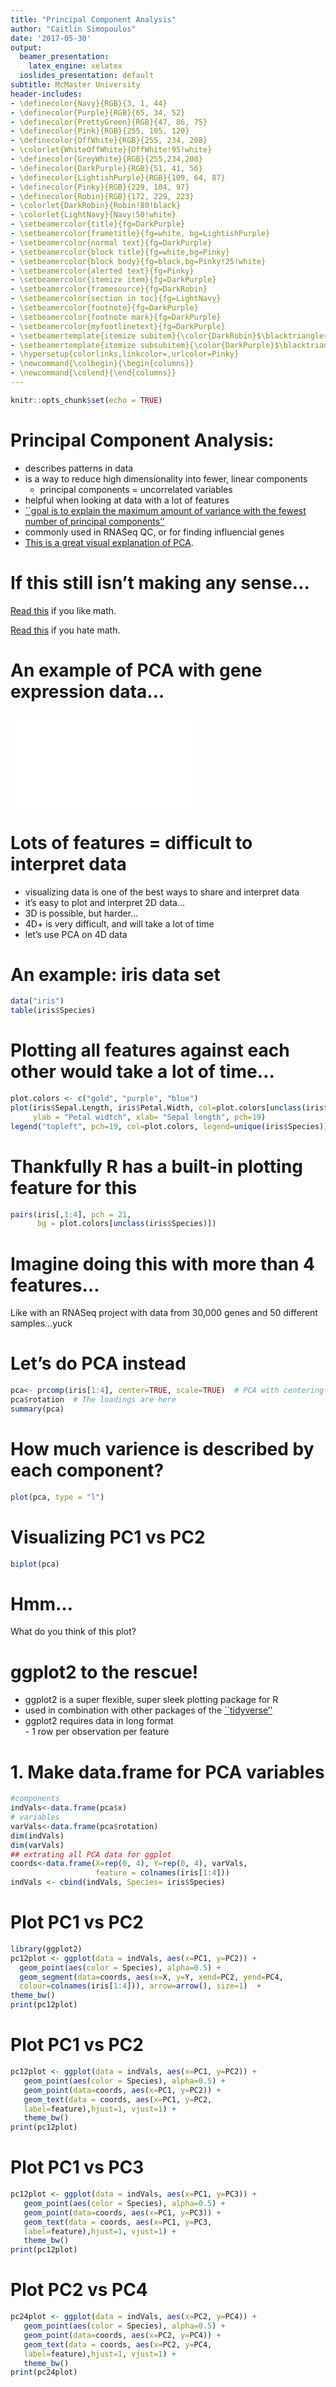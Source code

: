```yaml
---
title: "Principal Component Analysis"
author: "Caitlin Simopoulos"
date: '2017-05-30'
output:
  beamer_presentation:
    latex_engine: xelatex
  ioslides_presentation: default
subtitle: McMaster University
header-includes:
- \definecolor{Navy}{RGB}{3, 1, 44}
- \definecolor{Purple}{RGB}{65, 34, 52}
- \definecolor{PrettyGreen}{RGB}{47, 86, 75}
- \definecolor{Pink}{RGB}{255, 105, 120}
- \definecolor{OffWhite}{RGB}{255, 234, 208}
- \colorlet{WhiteOffWhite}{OffWhite!95!white}
- \definecolor{GreyWhite}{RGB}{255,234,208}
- \definecolor{DarkPurple}{RGB}{51, 41, 56}
- \definecolor{LightishPurple}{RGB}{109, 64, 87}
- \definecolor{Pinky}{RGB}{229, 104, 97}
- \definecolor{Robin}{RGB}{172, 229, 223}
- \colorlet{DarkRobin}{Robin!80!black}
- \colorlet{LightNavy}{Navy!50!white}
- \setbeamercolor{title}{fg=DarkPurple}
- \setbeamercolor{frametitle}{fg=white, bg=LightishPurple}
- \setbeamercolor{normal text}{fg=DarkPurple}
- \setbeamercolor{block title}{fg=white,bg=Pinky}
- \setbeamercolor{block body}{fg=black,bg=Pinky!25!white}
- \setbeamercolor{alerted text}{fg=Pinky}
- \setbeamercolor{itemize item}{fg=DarkPurple}
- \setbeamercolor{framesource}{fg=DarkRobin}
- \setbeamercolor{section in toc}{fg=LightNavy}
- \setbeamercolor{footnote}{fg=DarkPurple}
- \setbeamercolor{footnote mark}{fg=DarkPurple}
- \setbeamercolor{myfootlinetext}{fg=DarkPurple}
- \setbeamertemplate{itemize subitem}{\color{DarkRobin}$\blacktriangleright$}
- \setbeamertemplate{itemize subsubitem}{\color{DarkPurple}$\blacktriangleright$}
- \hypersetup{colorlinks,linkcolor=,urlcolor=Pinky}
- \newcommand{\colbegin}{\begin{columns}}
- \newcommand{\colend}{\end{columns}}
---
```


```r
knitr::opts_chunk$set(echo = TRUE)
```

# Principal Component Analysis:

- describes patterns in data
- is a way to reduce high dimensionality into fewer, linear components  
   - principal components = uncorrelated variables  
- helpful when looking at data with a lot of features  
- [``goal is to explain the maximum amount of variance with the fewest number of principal components''](http://support.minitab.com/en-us/minitab/17/topic-library/modeling-statistics/multivariate/principal-components-and-factor-analysis/what-is-pca/)
- commonly used in RNASeq QC, or for finding influencial genes 
- [This is a great visual explanation of PCA](http://setosa.io/ev/principal-component-analysis/).


# If this still isn't making any sense...

[Read this](http://www.cs.otago.ac.nz/cosc453/student_tutorials/principal_components.pdf) if you like math.

[Read this](https://www.quora.com/How-to-explain-PCA-in-laymans-terms) if you hate math. 

# An example of PCA with gene expression data...

![](figs/pc24_labelled.pdf)



# Lots of features = difficult to interpret data

- visualizing data is one of the best ways to share and interpret data
- it's easy to plot and interpret 2D data...
- 3D is possible, but harder...
- 4D+ is very difficult, and will take a lot of time
- let's use PCA on 4D data 


# An example: iris data set

```r

data("iris")
table(iris$Species)
```

# \normalsize Plotting all features against each other would take a lot of time...
\tiny
```r
plot.colors <- c("gold", "purple", "blue")
plot(iris$Sepal.Length, iris$Petal.Width, col=plot.colors[unclass(iris$Species)],
     ylab = "Petal widtch", xlab= "Sepal length", pch=19)
legend("topleft", pch=19, col=plot.colors, legend=unique(iris$Species))
```

# Thankfully R has a built-in plotting feature for this
\footnotesize
```r
pairs(iris[,1:4], pch = 21, 
      bg = plot.colors[unclass(iris$Species)])
```

# Imagine doing this with more than 4 features...

Like with an RNASeq project with data from 30,000 genes and 50 different samples...yuck


# Let's do PCA instead
\footnotesize
```r
pca<- prcomp(iris[1:4], center=TRUE, scale=TRUE)  # PCA with centering and scaling
pca$rotation  # The loadings are here
summary(pca)
```

# How much varience is described by each component?
```r
plot(pca, type = "l")
```

# Visualizing PC1 vs PC2
```r
biplot(pca)
```

# Hmm... 

What do you think of this plot?

# ggplot2 to the rescue! 

- ggplot2 is a super flexible, super sleek plotting package for R
- used in combination with other packages of the [``tidyverse''](http://tidyverse.org)
- ggplot2 requires data in long format  
      - 1 row per observation per feature

# 1. Make data.frame for PCA variables
 \footnotesize
```r
#components
indVals<-data.frame(pca$x)
# variables
varVals<-data.frame(pca$rotation)
dim(indVals) 
dim(varVals)
## extrating all PCA data for ggplot
coords<-data.frame(X=rep(0, 4), Y=rep(0, 4), varVals, 
                   feature = colnames(iris[1:4]))
indVals <- cbind(indVals, Species= iris$Species)
```
# Plot PC1 vs PC2
\footnotesize
```r
library(ggplot2)
pc12plot <- ggplot(data = indVals, aes(x=PC1, y=PC2)) +
  geom_point(aes(color = Species), alpha=0.5) +
  geom_segment(data=coords, aes(x=X, y=Y, xend=PC2, yend=PC4,
  colour=colnames(iris[1:4])), arrow=arrow(), size=1)  +
theme_bw()     
print(pc12plot)  
```

# Plot PC1 vs PC2
\footnotesize
```r
pc12plot <- ggplot(data = indVals, aes(x=PC1, y=PC2)) +
   geom_point(aes(color = Species), alpha=0.5) +
   geom_point(data=coords, aes(x=PC1, y=PC2)) +
   geom_text(data = coords, aes(x=PC1, y=PC2,
   label=feature),hjust=1, vjust=1) +
   theme_bw()
print(pc12plot)
```

# Plot PC1 vs PC3
\footnotesize
```r
pc12plot <- ggplot(data = indVals, aes(x=PC1, y=PC3)) +
   geom_point(aes(color = Species), alpha=0.5) +
   geom_point(data=coords, aes(x=PC1, y=PC3)) +
   geom_text(data = coords, aes(x=PC1, y=PC3,
   label=feature),hjust=1, vjust=1) +
   theme_bw()
print(pc12plot)
```


# Plot PC2 vs PC4
\footnotesize
```r
pc24plot <- ggplot(data = indVals, aes(x=PC2, y=PC4)) +
   geom_point(aes(color = Species), alpha=0.5) +
   geom_point(data=coords, aes(x=PC2, y=PC4)) +
   geom_text(data = coords, aes(x=PC2, y=PC4,
   label=feature),hjust=1, vjust=1) +
   theme_bw()
print(pc24plot)
```
